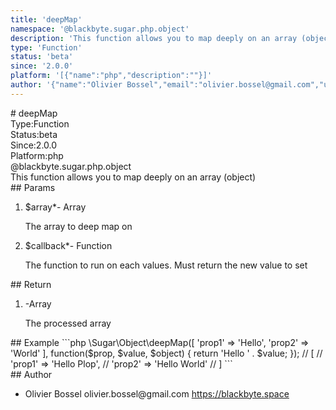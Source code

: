 ```yaml
---
title: 'deepMap'
namespace: '@blackbyte.sugar.php.object'
description: 'This function allows you to map deeply on an array (object)'
type: 'Function'
status: 'beta'
since: '2.0.0'
platform: '[{"name":"php","description":""}]'
author: '{"name":"Olivier Bossel","email":"olivier.bossel@gmail.com","url":"https://blackbyte.space"}'
---
```


<div class="docmap-mdx">
# deepMap
<div class="_metas">
<div class="_type"><span class="_type-label">Type:</span><span class="_type-value">Function</span></div>
<div class="_status"><span class="_status-label">Status:</span><span class="_status-value -beta">beta</span></div>
<div class="_since"><span class="_since-label">Since:</span><span class="_since-value">2.0.0</span></div>
<div class="_platform"><span class="_platform-label">Platform:</span><span class="_platform-value -php">php</span></div>
</div>
<div class="_namespace">@blackbyte.sugar.php.object</div>
<div class="_description typo-lead typo-format">
This function allows you to map deeply on an array (object)
</div>
<div class="_params">
## Params
<ol class="_list">
<li class="_item">
<span class="_name">$array<span class="_required">*</span></span><span class="_default">-</span> <span class="_type">Array</span>
<p class="_description">The array to deep map on</p>
</li>
<li class="_item">
<span class="_name">$callback<span class="_required">*</span></span><span class="_default">-</span> <span class="_type">Function</span>
<p class="_description">The function to run on each values&period; Must return the new value to set</p>
</li>
</ol>
</div>
<div class="_return">
## Return
<ol class="_list">
<li class="_item">
<span class="_default">-</span><span class="_type">Array</span>
<p class="_description">The processed array</p>
</li>
</ol>
</div>
<div class="_examples">
## Example
```php
\Sugar\Object\deepMap([
   'prop1' => 'Hello',
   'prop2' => 'World'
], function($prop, $value, $object) {
     return 'Hello ' . $value;
});
// [
//   'prop1' => 'Hello Plop',
//   'prop2' => 'Hello World'
// ]
```
</div>
<div class="_author">
## Author
<ul class="_list">
<li class="_item">
<span class="_name">Olivier Bossel</span>
<span class="_email">olivier.bossel@gmail.com</span>
<a href="https://blackbyte.space" target="_blank" class="_url">https://blackbyte.space</a>
</li>
</ul>
</div>
</div>
